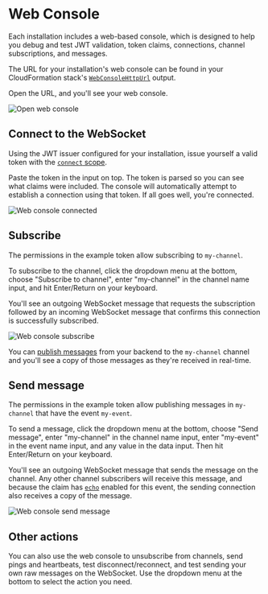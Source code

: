 # Web Console

Each installation includes a web-based console, which is designed to help you debug and test JWT validation, token claims, connections, channel subscriptions, and messages.

The URL for your installation's web console can be found in your CloudFormation stack's [`WebConsoleHttpUrl`](../installation/initial-setup.mdx#WebConsoleHttpUrl) output.

Open the URL, and you'll see your web console.

![Open web console](../../static/img/screenshots/web-console-initial.png)

## Connect to the WebSocket

Using the JWT issuer configured for your installation, issue yourself a valid token with the [`connect` scope](../connection/claims.mdx#scope).

Paste the token in the input on top. The token is parsed so you can see what claims were included. The console will automatically attempt to establish a connection using that token. If all goes well, you're connected.

![Web console connected](../../static/img/screenshots/web-console-connected.png)

## Subscribe

The permissions in the example token allow subscribing to `my-channel`.

To subscribe to the channel, click the dropdown menu at the bottom, choose "Subscribe to channel", enter "my-channel" in the channel name input, and hit Enter/Return on your keyboard.

You'll see an outgoing WebSocket message that requests the subscription followed by an incoming WebSocket message that confirms this connection is successfully subscribed.

![Web console subscribe](../../static/img/screenshots/web-console-subscribe.png)

You can [publish messages](./publish-messages.mdx) from your backend to the `my-channel` channel and you'll see a copy of those messages as they're received in real-time.

## Send message

The permissions in the example token allow publishing messages in `my-channel` that have the event `my-event`.

To send a message, click the dropdown menu at the bottom, choose "Send message", enter "my-channel" in the channel name input, enter "my-event" in the event name input, and any value in the data input. Then hit Enter/Return on your keyboard.

You'll see an outgoing WebSocket message that sends the message on the channel. Any other channel subscribers will receive this message, and because the claim has [`echo`](../connection/claims.mdx#echo) enabled for this event, the sending connection also receives a copy of the message.

![Web console send message](../../static/img/screenshots/web-console-send-message.png)

## Other actions

You can also use the web console to unsubscribe from channels, send pings and heartbeats, test disconnect/reconnect, and test sending your own raw messages on the WebSocket. Use the dropdown menu at the bottom to select the action you need.

